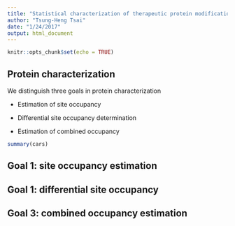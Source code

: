 ```yaml
---
title: "Statistical characterization of therapeutic protein modifications"
author: "Tsung-Heng Tsai"
date: "1/24/2017"
output: html_document
---
```


```r
knitr::opts_chunk$set(echo = TRUE)
```

## Protein characterization

We distinguish three goals in protein characterization

* Estimation of site occupancy

* Differential site occupancy determination

* Estimation of combined occupancy

```r
summary(cars)
```

## Goal 1: site occupancy estimation


## Goal 1: differential site occupancy


## Goal 3: combined occupancy estimation

